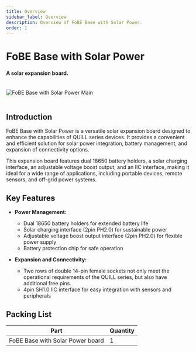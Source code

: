 ```yaml
---
title: Overview
sidebar_label: Overview
description: Overview of FoBE Base with Solar Power.
order: 1
---
```


# FoBE Base with Solar Power

#### A solar expansion board.

<br/>
<div style={{ textAlign: 'center' }}>
  <img src="/img/products/f2101-r1a.main.png" alt="FoBE Base with Solar Power Main" style={{ width: '80%', height: 'auto' }} />
</div>
<br/>

## Introduction

FoBE Base with Solar Power is a versatile solar expansion board designed to enhance the capabilities of QUILL series devices. It provides a convenient and efficient solution for solar power integration, battery management, and expansion of connectivity options.

This expansion board features dual 18650 battery holders, a solar charging interface, an adjustable voltage boost output, and an IIC interface, making it ideal for a wide range of applications, including portable devices, remote sensors, and off-grid power systems.

## Key Features

*   **Power Management:**
    *   Dual 18650 battery holders for extended battery life
    *   Solar charging interface (2pin PH2.0) for sustainable power
    *   Adjustable voltage boost output interface (2pin PH2.0) for flexible power supply
    *   Battery protection chip for safe operation

*   **Expansion and Connectivity:**
    *   Two rows of double 14-pin female sockets not only meet the operational requirements of the QUILL series, but also have additional free pins.
    *   4pin SH1.0 IIC interface for easy integration with sensors and peripherals

## Packing List

| Part                          | Quantity |
| ----------------------------- | -------- |
| FoBE Base with Solar Power board | 1        |
